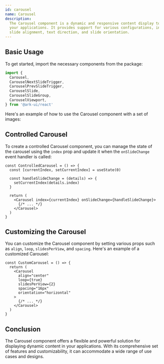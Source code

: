 ```yaml
---
id: carousel
name: Carousel
description:
  The Carousel component is a dynamic and responsive content display tool for
  your applications. It provides support for various configurations, including
  slide alignment, text direction, and slide orientation.
---
```


## Basic Usage

To get started, import the necessary components from the package:

```jsx
import {
  Carousel,
  CarouselNextSlideTrigger,
  CarouselPrevSlideTrigger,
  CarouselSlide,
  CarouselSlideGroup,
  CarouselViewport,
} from '@ark-ui/react'
```

Here's an example of how to use the Carousel component with a set of images:

<Story name="Basic" />

## Controlled Carousel

To create a controlled Carousel component, you can manage the state of the
carousel using the `index` prop and update it when the `onSlideChange` event
handler is called:

```tsx
const ControlledCarousel = () => {
  const [currentIndex, setCurrentIndex] = useState(0)

  const handleSlideChange = (details) => {
    setCurrentIndex(details.index)
  }

  return (
    <Carousel index={currentIndex} onSlideChange={handleSlideChange}>
      {/* ... */}
    </Carousel>
  )
}
```

## Customizing the Carousel

You can customize the Carousel component by setting various props such as
`align`, `loop`, `slidesPerView`, and `spacing`. Here's an example of a
customized Carousel:

```tsx
const CustomCarousel = () => {
  return (
    <Carousel
      align="center"
      loop={true}
      slidesPerView={2}
      spacing="16px"
      orientation="horizontal"
    >
      {/* ... */}
    </Carousel>
  )
}
```

## Conclusion

The Carousel component offers a flexible and powerful solution for displaying
dynamic content in your applications. With its comprehensive set of features and
customizability, it can accommodate a wide range of use cases and designs.
